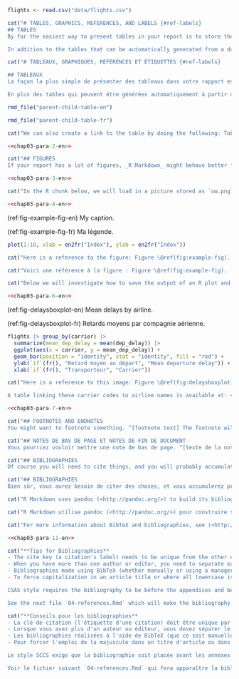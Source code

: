 ```r
flights <- read.csv("data/flights.csv")
```

```r
cat("# TABLES, GRAPHICS, REFERENCES, AND LABELS {#ref-labels}
## TABLES
By far the easiest way to present tables in your report is to store the contents of the table in a CSV or Excel file, then read that file in to your R Markdown document as a data frame. Then you can style the table with the `kable` function, or functions in the [kableExtra](https://cran.r-project.org/web/packages/kableExtra/index.html) pacakge. We recommend using `csasdown::csas_table()`, which simply passes some necessary arguments to `knitr::kable()` so that the tables will render correctly for CSAS.

In addition to the tables that can be automatically generated from a data frame in R that you saw in [R Markdown Basics] using the `kable` function, you can also create tables using pandoc. (More information is available at <http://pandoc.org/README.html#tables>.)  This might be useful if you don't have values specifically stored in R, but you'd like to display them in table form.  Below is an example.  Pay careful attention to the alignment in the table and hyphens to create the rows and columns. Generally we don't recommend this approach of typing the table directly into your R Markdown document.")
```
```r
cat("# TABLEAUX, GRAPHIQUES, RÉFÉRENCES ET ÉTIQUETTES {#ref-labels}

## TABLEAUX
La façon la plus simple de présenter des tableaux dans votre rapport est de stocker le contenu du tableau dans un fichier CSV ou Excel, puis de lire ce fichier dans votre document R Markdown comme un cadre de données. Vous pouvez ensuite styliser le tableau avec la fonction `kable` ou les fonctions du paquet [kableExtra](https://cran.r-project.org/web/packages/kableExtra/index.html). Nous recommandons d'utiliser `csasdown::csas_table()`, qui passe simplement quelques arguments nécessaires à `knitr::kable()` afin que les tableaux soient rendus correctement pour le SCCS.

En plus des tables qui peuvent être générées automatiquement à partir d'un cadre de données dans R que vous avez vu dans [R Markdown Basics] en utilisant la fonction `kable`, vous pouvez également créer des tables en utilisant pandoc. (Plus d'informations sont disponibles sur <http://pandoc.org/README.html#tables>.) Cela peut être utile si vous n'avez pas de valeurs spécifiquement stockées dans R, mais que vous souhaitez les afficher sous forme de tableau.  Vous trouverez ci-dessous un exemple.  Faites bien attention à l'alignement dans le tableau et aux tirets pour créer les lignes et les colonnes. En général, nous ne recommandons pas cette approche consistant à taper le tableau directement dans votre document R Markdown.")
```

```r
rmd_file("parent-child-table-en")
```

```r
rmd_file("parent-child-table-fr")
```

\clearpage

<!-- clearpage ends the page, and also dumps out all floats.
  Floats are things like tables and figures. -->

```r
cat("We can also create a link to the table by doing the following: Table \@ref(tab:inher).  If you go back to [Loading and exploring data] and look at the `kable` table, we can create a reference to this max delays table too: Table \@ref(tab:maxdelays). The addition of the `(\#tab:inher)` option to the end of the table caption allows us to then make a reference to Table `\@ref(tab:label)`. Note that this reference could appear anywhere throughout the document after the table has appeared.")
```
```r
<<chap03-para-2-en>>
```

\clearpage

\begin{landscapepage}
```r
yrs <- 1:45
ages <- 1:15
widelong <- matrix(round(rnorm(length(yrs) * length(ages), 20), 4),
                        nr = length(yrs),
                        nc = length(ages),
                   dimnames = list(year = yrs, age = ages))
widelong_df <- data.frame(cbind(yrs, widelong))

# In landscape tables, you can change the font size if the table
# is too large and overlaps the header and footer lines.
csasdown::csas_table(widelong_df,
                     col.names = c(en2fr("Year"), as.character(ages)),
                     caption = `if`(fr(),
                                    "Une table de paysage longue et large",
                                    "A long and wide landscape table"),
                     format = "latex",
                     bold_header = FALSE,
                     font_size = 8)
```
\end{landscapepage}
\clearpage

```r
cat("## FIGURES
If your report has a lot of figures, _R Markdown_ might behave better for you than that other word processor. One perk is that it will automatically number the figures accordingly in each chapter. You'll also be able to create a label for each figure, add a caption, and then reference the figure in a way similar to what we saw with tables earlier.  If you label your figures, you can move the figures around and _R Markdown_ will automatically adjust the numbering for you.  No need for you to remember!  So that you don't have to get too far into LaTeX to do this, a couple R functions have been created for you to assist.  You'll see their use below.")
```
```r
<<chap03-para-3-en>>
```

<!--
One thing that may be annoying is the way _R Markdown_ handles "floats" like tables and figures (it's really \LaTeX's fault). \LaTeX\ will try to find the best place to put your object based on the text around it and until you're really, truly done writing you should just leave it where it lies. There are some optional arguments specified in the options parameter of the `label` function.  If you need to shift your figure around, it might be good to look here on tweaking the options argument:  <https://en.wikibooks.org/wiki/LaTeX/Floats,_Figures_and_Captions>

If you need a graphic or tabular material to be part of the text, you can just put it inline. If you need it to appear in the list of figures or tables, it should be placed in a code chunk.
-->

```r
cat("In the R chunk below, we will load in a picture stored as `uw.png` in our main directory.  We then give it the caption of 'UW logo', the label of 'uwlogo', and specify that this is a figure.  Make note of the different R chunk options that are given in the R Markdown file (not shown in the knitted document).")
```
```r
<<chap03-para-4-en>>
```
(ref:fig-example-fig-en) My caption.

(ref:fig-example-fig-fr) Ma légende.

```r
plot(1:10, xlab = en2fr("Index"), ylab = en2fr("Index"))
```

```r
cat("Here is a reference to the figure: Figure \@ref(fig:example-fig).  Note the use of the `fig:` code here.  By naming the R chunk that contains the figure, we can then reference that figure later as done in the first sentence here.  We can also specify the caption for the figure via the R chunk option `fig.cap`.")
```
```r
cat("Voici une référence à la figure : Figure \@ref(fig:example-fig).  Notez l'utilisation du code `fig:` ici.  En nommant le chunk R qui contient la figure, nous pouvons ensuite faire référence à cette figure plus tard, comme cela est fait dans la première phrase ici.  Nous pouvons également spécifier la légende de la figure grâce à l'option `fig.cap` du chunk R.")
```

\clearpage 

<!-- starts a new page and stops trying to place floats such as tables and figures -->

```r
cat("Below we will investigate how to save the output of an R plot and label it in a way similar to that done above.  Recall the `flights` dataset from Section \@ref(rmd-basics).  (Note that we've shown a different way to reference a section here.)  We will next explore a bar graph with the mean flight departure delays by airline from Portland for 2014.  Note also the use of the `scale` parameter which is discussed on the next page.")
```
```r
<<chap03-para-6-en>>
```

(ref:fig-delaysboxplot-en) Mean delays by airline.

(ref:fig-delaysboxplot-fr) Retards moyens par compagnie aérienne.

```r
flights |> group_by(carrier) |>
  summarize(mean_dep_delay = mean(dep_delay)) |>
  ggplot(aes(x = carrier, y = mean_dep_delay)) +
  geom_bar(position = "identity", stat = "identity", fill = "red") + 
  ylab(`if`(fr(), "Retard moyen au départ", "Mean departure delay")) + 
  xlab(`if`(fr(), "Transporteur", "Carrier"))
```

```r
cat("Here is a reference to this image: Figure \@ref(fig:delaysboxplot).

A table linking these carrier codes to airline names is available at: <https://github.com/ismayc/pnwflights14/blob/master/data/airlines.csv>.")
```
```r
<<chap03-para-7-en>>
```

\clearpage

```r
cat("## FOOTNOTES AND ENDNOTES
You might want to footnote something. ^[footnote text] The footnote will be in a smaller font and placed appropriately. Endnotes work in much the same way.")
```
```r
cat("## NOTES DE BAS DE PAGE ET NOTES DE FIN DE DOCUMENT
Vous pourriez vouloir mettre une note de bas de page. ^[texte de la note de bas de page] La note de bas de page sera dans une police plus petite et placée de manière appropriée. Les notes de fin de page fonctionnent à peu près de la même manière.")
```

```r
cat("## BIBLIOGRAPHIES
Of course you will need to cite things, and you will probably accumulate an armful of sources. There are a variety of tools available for creating a bibliography database (stored with the .bib extension).  In addition to BibTeX suggested below, you may want to consider using the free and easy-to-use tool called Zotero. Some Zotero documentation is at <http://libguides.reed.edu/citation/zotero>.  In addition, a tutorial is available from Middlebury College at <http://sites.middlebury.edu/zoteromiddlebury/>.")
```
```r
cat("## BIBLIOGRAPHIES
Bien sûr, vous aurez besoin de citer des choses, et vous accumulerez probablement une foule de sources. Il existe une variété d'outils permettant de créer une base de données bibliographique (stockée avec l'extension .bib).  En plus de BibTeX suggéré ci-dessous, vous pouvez envisager d'utiliser l'outil gratuit et facile à utiliser appelé Zotero. Une partie de la documentation de Zotero se trouve sur <http://libguides.reed.edu/citation/zotero>.  En outre, un tutoriel est disponible auprès du Middlebury College à l'adresse <http://sites.middlebury.edu/zoteromiddlebury/>.")
```

```r
cat("R Markdown uses pandoc (<http://pandoc.org/>) to build its bibliographies.  One nice caveat of this is that you won't have to do a second compile to load in references as standard LaTeX requires. To cite references in your report (after creating your bibliography database), place the reference name inside square brackets and precede it by the 'at' symbol.  For example, here's a reference to a book about worrying:  [@francis2011].  This `francis2011` entry appears in a file called `refs.bib` in the `bib` folder.  This bibliography database file was created by a program called BibTeX.  You can call this file something else if you like (look at the YAML header in the main .Rmd file) and, by default, is to placed in the `bib` folder. Another example: @edwards2013 shows that... And another example: [e.g., @francis2011; @edwards2013, @swainbenoit2015] ...")
```
```r
cat("R Markdown utilise pandoc (<http://pandoc.org/>) pour construire ses bibliographies.  Un des avantages de cette méthode est que vous n'aurez pas à effectuer une deuxième compilation pour charger les références, comme l'exige LaTeX. Pour citer des références dans votre rapport (après avoir créé votre base de données bibliographique), placez le nom de la référence entre crochets et faites-le précéder du symbole at.  Par exemple, voici une référence à un livre sur l'inquiétude :  [@francis2011].  Cette entrée `francis2011` apparaît dans un fichier appelé `refs.bib` dans le dossier `bib`.  Ce fichier de base de données bibliographique a été créé par un programme appelé BibTeX.  Vous pouvez appeler ce fichier autrement si vous le souhaitez (regardez l'en-tête YAML dans le fichier principal .Rmd) et, par défaut, il est placé dans le dossier `bib`. Un autre exemple : @edwards2013 montre que... Et un autre exemple : [par exemple, @francis2011 ; @edwards2013, @swainbenoit2015] ...")
```

```r
cat("For more information about BibTeX and bibliographies, see (<http://web.reed.edu/cis/help/latex/index.html>). There are three pages on this topic:  _bibtex_ (which talks about using BibTeX, at <http://web.reed.edu/cis/help/latex/bibtex.html>), _bibtexstyles_ (about how to find and use the bibliography style that best suits your needs, at <http://web.reed.edu/cis/help/latex/bibtexstyles.html>) and _bibman_ (which covers how to make and maintain a bibliography by hand, without BibTeX, at <http://web.reed.edu/cis/help/latex/bibman.html>). The last page will not be useful unless you have only a few sources.")
```
```r
<<chap03-para-11-en>>
```

```r
cat("**Tips for Bibliographies**
- The cite key (a citation's label) needs to be unique from the other entries.
- When you have more than one author or editor, you need to separate each author's name by the word 'and' e.g. `Author = {Noble, Sam and Youngberg, Jessica},`.
- Bibliographies made using BibTeX (whether manually or using a manager) accept LaTeX markup, so you can italicize and add symbols as necessary.
- To force capitalization in an article title or where all lowercase is generally used, bracket the capitalized word in curly braces. E.g. `{Pacific Cod}`.

CSAS style requires the bibliography to be before the appendices and before tables and figures if you keep those together at the end of your document.

See the next file `04-references.Rmd` which will make the bibliography appear wherever that file is listed in `_bookdown.yml`.")
```
```r
cat("**Conseils pour les bibliographies**
- La clé de citation (l'étiquette d'une citation) doit être unique par rapport aux autres entrées.
- Lorsque vous avez plus d'un auteur ou éditeur, vous devez séparer le nom de chaque auteur par le mot 'et', par exemple `Auteur = {Noble, Sam et Youngberg, Jessica},`.
- Les bibliographies réalisées à l'aide de BibTeX (que ce soit manuellement ou à l'aide d'un gestionnaire) acceptent le balisage LaTeX, vous pouvez donc mettre en italique et ajouter des symboles si nécessaire.
- Pour forcer l'emploi de la majuscule dans un titre d'article ou dans un endroit où les minuscules sont généralement utilisées, mettez le mot en majuscule entre accolades. Par exemple, `{Pacific Cod}`.

Le style SCCS exige que la bibliographie soit placée avant les annexes et avant les tableaux et figures si vous les gardez ensemble à la fin de votre document.

Voir le fichier suivant `04-references.Rmd` qui fera apparaître la bibliographie partout où ce fichier est listé dans `_bookdown.yml`.")
```

\clearpage
